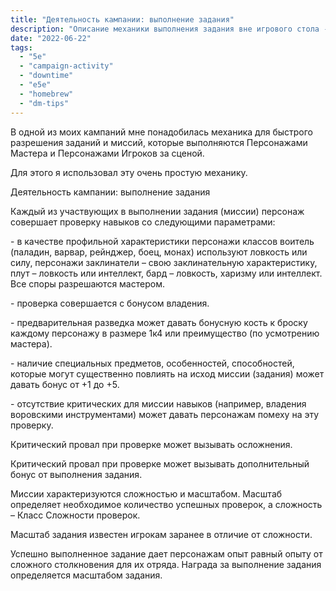 ```yaml
---
title: "Деятельность кампании: выполнение задания"
description: "Описание механики выполнения задания вне игрового стола - за занавесом"
date: "2022-06-22"
tags:
  - "5e"
  - "campaign-activity"
  - "downtime"
  - "e5e"
  - "homebrew"
  - "dm-tips"
---
```


В одной из моих кампаний мне понадобилась механика для быстрого разрешения заданий и миссий, которые выполняются Персонажами Мастера и Персонажами Игроков за сценой.

Для этого я использовал эту очень простую механику.

Деятельность кампании: выполнение задания

Каждый из участвующих в выполнении задания (миссии) персонаж совершает проверку навыков со следующими параметрами:

\- в качестве профильной характеристики персонажи классов воитель (паладин, варвар, рейнджер, боец, монах) используют ловкость или силу, персонажи заклинатели – свою заклинательную характеристику, плут – ловкость или интеллект, бард – ловкость, харизму или интеллект. Все споры разрешаются мастером.

\- проверка совершается с бонусом владения.

\- предварительная разведка может давать бонусную кость к броску каждому персонажу в размере 1к4 или преимущество (по усмотрению мастера).

\- наличие специальных предметов, особенностей, способностей, которые могут существенно повлиять на исход миссии (задания) может давать бонус от +1 до +5.

\- отсутствие критических для миссии навыков (например, владения воровскими инструментами) может давать персонажам помеху на эту проверку.

Критический провал при проверке может вызывать осложнения.

Критический провал при проверке может вызывать дополнительный бонус от выполнения задания.

Миссии характеризуются сложностью и масштабом. Масштаб определяет необходимое количество успешных проверок, а сложность – Класс Сложности проверок.

Масштаб задания известен игрокам заранее в отличие от сложности.

Успешно выполненное задание дает персонажам опыт равный опыту от сложного столкновения для их отряда. Награда за выполнение задания определяется масштабом задания.
